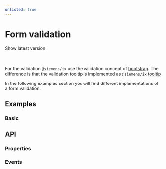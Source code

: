 ```yaml
---
unlisted: true
---
```




# Form validation

<div className="flex gap-2">
  <DeprecatedTag message="2.6.0" />
  <RedirectTag url={'/docs/components/forms-validation'}>
    Show latest version
  </RedirectTag>
</div>

<br />
<br />

For the validation `@siemens/ix` use the validation concept of [bootstrap](https://getbootstrap.com/docs/5.2/forms/validation/).
The difference is that the validation tooltip is implemented as `@siemens/ix` [tooltip](#properties-tooltip)

In the following examples section you will find different implementations of a form validation.

## Examples

### Basic

<Playground height="22rem" />

## API

### Properties

<Props />

### Events

<Events />
